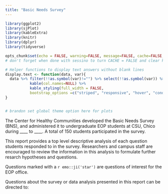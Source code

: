 ```yaml
---
title: "Basic Needs Survey"
---
```

```r
library(ggplot2)
library(sjPlot)
library(kableExtra)
library(knitr)
library(dplyr)
library(tidyverse)

opts_chunk$set(echo = FALSE, warning=FALSE, message=FALSE, cache=FALSE, fig.height=4, fig.width=6, fig.align = 'center')
# don't forget when done with sessino to turn CACHE = FALSE and clear knitr cache (last option under the knit button)

# Helper functions to display text answers without blank lines
display.text <- function(data, var){
  data %>% filter(!!as.symbol(var)!="") %>% select(!!as.symbol(var)) %>%
           kable(col.names=NULL) %>% 
           kable_styling(full_width = FALSE, 
           bootstrap_options =c("striped", "responsive", "hover", "condensed"))
}


# brandon set global theme option here for plots
```

The Center for Healthy Communities developed the Basic Needs Survey (BNS), and administered it to undergraduate EOP students at CSU, Chico during ____ to ____. A total of 150 students participated in the survey.

This report provides a top level descriptive analysis of each question students responded to in the survey. Researchers and campus staff are encouraged to review the information in this analysis to formulate further resarch hypotheses and questions.
  
Questions marked with a `r emo::ji('star')` are questions of interest for the EOP office.

Questions about the survey or data analysis presented in this report can be directed to:

